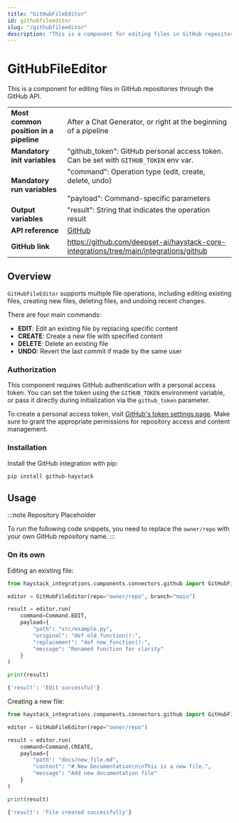 ```yaml
---
title: "GitHubFileEditor"
id: githubfileeditor
slug: "/githubfileeditor"
description: "This is a component for editing files in GitHub repositories through the GitHub API."
---
```


# GitHubFileEditor

This is a component for editing files in GitHub repositories through the GitHub API.

|  |  |
| --- | --- |
| **Most common position in a pipeline** | After a Chat Generator, or right at the beginning of a pipeline |
| **Mandatory init variables** | "github_token": GitHub personal access token. Can be set with `GITHUB_TOKEN` env var. |
| **Mandatory run variables** | "command": Operation type (edit, create, delete, undo)  <br /> <br />"payload": Command-specific parameters |
| **Output variables** | "result": String that indicates the operation result |
| **API reference** | [GitHub](/reference/integrations-github) |
| **GitHub link** | https://github.com/deepset-ai/haystack-core-integrations/tree/main/integrations/github |

## Overview

`GitHubFileEditor` supports multiple file operations, including editing existing files, creating new files, deleting files, and undoing recent changes.

There are four main commands:

- **EDIT**: Edit an existing file by replacing specific content
- **CREATE**: Create a new file with specified content
- **DELETE**: Delete an existing file
- **UNDO**: Revert the last commit if made by the same user

### Authorization

This component requires GitHub authentication with a personal access token. You can set the token using the `GITHUB_TOKEN` environment variable, or pass it directly during initialization via the `github_token` parameter.

To create a personal access token, visit [GitHub's token settings page](https://github.com/settings/tokens). Make sure to grant the appropriate permissions for repository access and content management.

### Installation

Install the GitHub integration with pip:

```shell
pip install github-haystack
```

## Usage

:::note Repository Placeholder

To run the following code snippets, you need to replace the `owner/repo` with your own GitHub repository name.
:::

### On its own

Editing an existing file:

```python
from haystack_integrations.components.connectors.github import GitHubFileEditor, Command

editor = GitHubFileEditor(repo="owner/repo", branch="main")

result = editor.run(
    command=Command.EDIT,
    payload={
        "path": "src/example.py",
        "original": "def old_function():",
        "replacement": "def new_function():",
        "message": "Renamed function for clarity"
    }
)

print(result)
```

```bash
{'result': 'Edit successful'}
```

Creating a new file:

```python
from haystack_integrations.components.connectors.github import GitHubFileEditor, Command

editor = GitHubFileEditor(repo="owner/repo")

result = editor.run(
    command=Command.CREATE,
    payload={
        "path": "docs/new_file.md",
        "content": "# New Documentation\n\nThis is a new file.",
        "message": "Add new documentation file"
    }
)

print(result)
```

```bash
{'result': 'File created successfully'}
```
